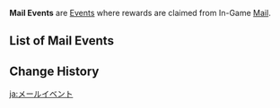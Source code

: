 {{Terminology Infobox
|image = 
|type  = Event Types
}}
'''Mail Events''' are [[Events]] where rewards are claimed from In-Game [[Mail]].

==List of Mail Events==
{{Events by Category Table|Mail Events}}

==Change History==
{{Change History|1.0}}

[[ja:メールイベント]]